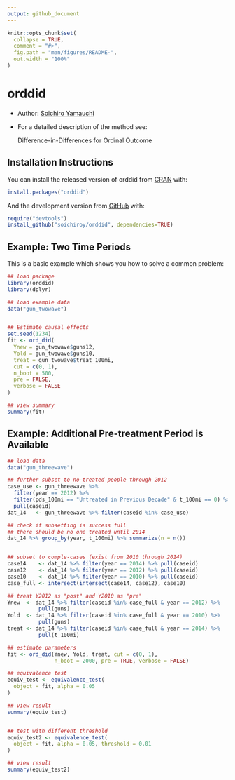```yaml
---
output: github_document
---
```


<!-- README.md is generated from README.Rmd. Please edit that file -->

```r
knitr::opts_chunk$set(
  collapse = TRUE,
  comment = "#>",
  fig.path = "man/figures/README-",
  out.width = "100%"
)
```
# orddid

<!-- badges: start -->
<!-- badges: end -->


+ Author: [Soichiro Yamauchi](https://soichiroy.github.io/)

+ For a detailed description of the method see: 

	Difference-in-Differences for Ordinal Outcome



## Installation Instructions 

You can install the released version of orddid from [CRAN](https://CRAN.R-project.org) with:

``` r
install.packages("orddid")
```

And the development version from [GitHub](https://github.com/) with:

``` r
require("devtools")
install_github("soichiroy/orddid", dependencies=TRUE)
```
## Example: Two Time Periods

This is a basic example which shows you how to solve a common problem:

```r
## load package 
library(orddid)
library(dplyr)

## load example data 
data("gun_twowave")


## Estimate causal effects 
set.seed(1234)
fit <- ord_did(
  Ynew = gun_twowave$guns12,
  Yold = gun_twowave$guns10,
  treat = gun_twowave$treat_100mi,
  cut = c(0, 1),
  n_boot = 500,
  pre = FALSE,
  verbose = FALSE
)

## view summary 
summary(fit)
```



## Example: Additional Pre-treatment Period is Available 


```r
## load data 
data("gun_threewave")

## further subset to no-treated people through 2012
case_use <- gun_threewave %>% 
  filter(year == 2012) %>%
  filter(pds_100mi == "Untreated in Previous Decade" & t_100mi == 0) %>%
  pull(caseid)
dat_14   <- gun_threewave %>% filter(caseid %in% case_use)

## check if subsetting is success full 
## there should be no one treated until 2014
dat_14 %>% group_by(year, t_100mi) %>% summarize(n = n())


## subset to comple-cases (exist from 2010 through 2014)
case14    <- dat_14 %>% filter(year == 2014) %>% pull(caseid)
case12    <- dat_14 %>% filter(year == 2012) %>% pull(caseid)
case10    <- dat_14 %>% filter(year == 2010) %>% pull(caseid)
case_full <- intersect(intersect(case14, case12), case10)

## treat Y2012 as "post" and Y2010 as "pre"
Ynew  <- dat_14 %>% filter(caseid %in% case_full & year == 2012) %>% 
          pull(guns)
Yold  <- dat_14 %>% filter(caseid %in% case_full & year == 2010) %>% 
          pull(guns)
treat <- dat_14 %>% filter(caseid %in% case_full & year == 2014) %>%
          pull(t_100mi)

## estimate parameters 
fit <- ord_did(Ynew, Yold, treat, cut = c(0, 1), 
               n_boot = 2000, pre = TRUE, verbose = FALSE)

## equivalence test 
equiv_test <- equivalence_test(
  object = fit, alpha = 0.05
)

## view result 
summary(equiv_test)


## test with different threshold 
equiv_test2 <- equivalence_test(
  object = fit, alpha = 0.05, threshold = 0.01
)

## view result 
summary(equiv_test2)


```
